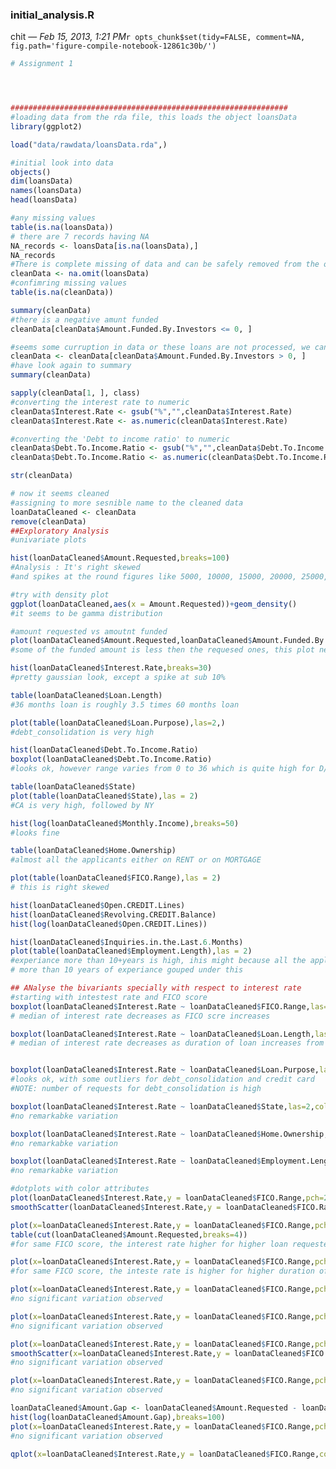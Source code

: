 
<!-- Automatically generated by RStudio [12861c30b10411e1afa60800200c9a66] -->
### initial_analysis.R
chit --- *Feb 15, 2013, 1:21 PM*`r opts_chunk$set(tidy=FALSE, comment=NA, fig.path='figure-compile-notebook-12861c30b/')`
```r
# Assignment 1




##############################################################
#loading data from the rda file, this loads the object loansData
library(ggplot2)

load("data/rawdata/loansData.rda",)

#initial look into data
objects()
dim(loansData)
names(loansData)
head(loansData)

#any missing values
table(is.na(loansData))
# there are 7 records having NA
NA_records <- loansData[is.na(loansData),]
NA_records
#There is complete missing of data and can be safely removed from the original dataset
cleanData <- na.omit(loansData)
#confimring missing values
table(is.na(cleanData))

summary(cleanData)
#there is a negative amunt funded
cleanData[cleanData$Amount.Funded.By.Investors <= 0, ]

#seems some curruption in data or these loans are not processed, we can revome these values
cleanData <- cleanData[cleanData$Amount.Funded.By.Investors > 0, ]
#have look again to summary
summary(cleanData)

sapply(cleanData[1, ], class)
#converting the interest rate to numeric
cleanData$Interest.Rate <- gsub("%","",cleanData$Interest.Rate)
cleanData$Interest.Rate <- as.numeric(cleanData$Interest.Rate)

#converting the 'Debt to income ratio' to numeric
cleanData$Debt.To.Income.Ratio <- gsub("%","",cleanData$Debt.To.Income.Ratio)
cleanData$Debt.To.Income.Ratio <- as.numeric(cleanData$Debt.To.Income.Ratio)

str(cleanData)

# now it seems cleaned
#assigning to more sesnible name to the cleaned data
loanDataCleaned <- cleanData
remove(cleanData)
##Exploratory Analysis
#univariate plots

hist(loanDataCleaned$Amount.Requested,breaks=100)
#Analysis : It's right skewed 
#and spikes at the round figures like 5000, 10000, 15000, 20000, 25000, 30000, 35000

#try with density plot
ggplot(loanDataCleaned,aes(x = Amount.Requested))+geom_density()
#it seems to be gamma distribution

#amount requested vs amoutnt funded
plot(loanDataCleaned$Amount.Requested,loanDataCleaned$Amount.Funded.By.Investors)
#some of the funded amount is less then the requesed ones, this plot needs to be revisited for further investigation

hist(loanDataCleaned$Interest.Rate,breaks=30)
#pretty gaussian look, except a spike at sub 10%

table(loanDataCleaned$Loan.Length)
#36 months loan is roughly 3.5 times 60 months loan

plot(table(loanDataCleaned$Loan.Purpose),las=2,)
#debt_consolidation is very high

hist(loanDataCleaned$Debt.To.Income.Ratio)
boxplot(loanDataCleaned$Debt.To.Income.Ratio)
#looks ok, however range varies from 0 to 36 which is quite high for D/I ratio

table(loanDataCleaned$State)
plot(table(loanDataCleaned$State),las = 2)
#CA is very high, followed by NY

hist(log(loanDataCleaned$Monthly.Income),breaks=50)
#looks fine

table(loanDataCleaned$Home.Ownership)
#almost all the applicants either on RENT or on MORTGAGE

plot(table(loanDataCleaned$FICO.Range),las = 2)
# this is right skewed

hist(loanDataCleaned$Open.CREDIT.Lines)
hist(loanDataCleaned$Revolving.CREDIT.Balance)
hist(log(loanDataCleaned$Open.CREDIT.Lines))

hist(loanDataCleaned$Inquiries.in.the.Last.6.Months)
plot(table(loanDataCleaned$Employment.Length),las = 2)
#experiance more than 10+years is high, ihis might because all the applicants having
# more than 10 years of experiance gouped under this

## ANalyse the bivariants specially with respect to interest rate
#starting with intestest rate and FICO score
boxplot(loanDataCleaned$Interest.Rate ~ loanDataCleaned$FICO.Range,las=2,col="blue")
# median of interest rate decreases as FICO scre increases

boxplot(loanDataCleaned$Interest.Rate ~ loanDataCleaned$Loan.Length,las=2,col="blue")
# median of interest rate decreases as duration of loan increases from 36 to 60 months


boxplot(loanDataCleaned$Interest.Rate ~ loanDataCleaned$Loan.Purpose,las=2,col="blue")
#looks ok, with some outliers for debt_consolidation and credit card
#NOTE: number of requests for debt_consolidation is high

boxplot(loanDataCleaned$Interest.Rate ~ loanDataCleaned$State,las=2,col="blue")
#no remarkabke variation

boxplot(loanDataCleaned$Interest.Rate ~ loanDataCleaned$Home.Ownership,las=2,col="blue")
#no remarkabke variation

boxplot(loanDataCleaned$Interest.Rate ~ loanDataCleaned$Employment.Length,las=2,col="blue")
#no remarkabke variation

#dotplots with color attributes 
plot(loanDataCleaned$Interest.Rate,y = loanDataCleaned$FICO.Range,pch=20)
smoothScatter(loanDataCleaned$Interest.Rate,y = loanDataCleaned$FICO.Range,pch=20)

plot(x=loanDataCleaned$Interest.Rate,y = loanDataCleaned$FICO.Range,pch=20,col=cut(loanDataCleaned$Amount.Requested,breaks=4))
table(cut(loanDataCleaned$Amount.Requested,breaks=4))
#for same FICO score, the interest rate higher for higher loan requested

plot(x=loanDataCleaned$Interest.Rate,y = loanDataCleaned$FICO.Range,pch=20,col=loanDataCleaned$Loan.Length)
#for same FICO score, the inteste rate is higher for higher duration of loan period

plot(x=loanDataCleaned$Interest.Rate,y = loanDataCleaned$FICO.Range,pch=20,col=loanDataCleaned$Loan.Purpose)
#no significant variation observed

plot(x=loanDataCleaned$Interest.Rate,y = loanDataCleaned$FICO.Range,pch=20,col=loanDataCleaned$State)
#no significant variation observed

plot(x=loanDataCleaned$Interest.Rate,y = loanDataCleaned$FICO.Range,pch=20,col=loanDataCleaned$Home.Ownership)
smoothScatter(x=loanDataCleaned$Interest.Rate,y = loanDataCleaned$FICO.Range,pch=20,col=loanDataCleaned$Home.Ownership)
#no significant variation observed

plot(x=loanDataCleaned$Interest.Rate,y = loanDataCleaned$FICO.Range,pch=20,col=loanDataCleaned$Inquiries.in.the.Last.6.Months)
#no significant variation observed

loanDataCleaned$Amount.Gap <- loanDataCleaned$Amount.Requested - loanDataCleaned$Amount.Funded.By.Investors
hist(log(loanDataCleaned$Amount.Gap),breaks=100)
plot(x=loanDataCleaned$Interest.Rate,y = loanDataCleaned$FICO.Range,pch=20,col=cut(loanDataCleaned$Amount.Gap,breaks=4))
#no significant variation observed

qplot(x=loanDataCleaned$Interest.Rate,y = loanDataCleaned$FICO.Range,color=cut(loanDataCleaned$Debt.To.Income.Ratio,breaks=4))

```
